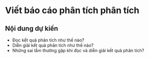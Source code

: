 # Viết báo cáo phân tích phân tích

## Nội dung dự kiến

* Đọc kết quả phân tích như thế nào?
* Diễn giải kết quả phân tích như thế nào?
* Những sai lầm thường gặp khi đọc và diễn giải kết quả phân tích?